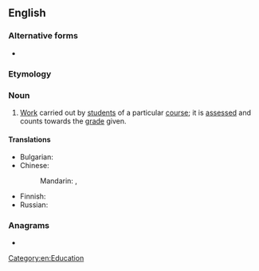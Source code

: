 {{also|course work}}
==English==
{{wikipedia}}

===Alternative forms===
* {{l|en|course work}}

===Etymology===
{{compound|en|course|work}}

===Noun===
{{en-noun|-}}

# [[work|Work]] carried out by [[student]]s of a particular [[course]]; it is [[assess]]ed and counts towards the [[grade]] given.

====Translations====
{{trans-top|work carried out by students of a particular course}}
* Bulgarian: {{t|bg|курсова работа|f}}
* Chinese:
*: Mandarin: {{t+|cmn|課程|sc=Hani}}, {{t+|cmn|课程|tr=kèchéng|sc=Hani}}
{{trans-mid}}
* Finnish: {{t+|fi|opiskelu}}
* Russian: {{t+|ru|курсова́я рабо́та|f}}
{{trans-bottom}}

===Anagrams===
* {{anagrams|en|a=cekoorrsuw|sourcework}}

[[Category:en:Education]]